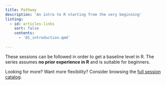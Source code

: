 ```yaml
---
title: Pathway
description: 'An intro to R starting from the very beginning'
listing:
  - id: articles-links
    sort: false
    contents:
      - '01_introduction.qmd'
    
---
```


These sessions can be followed in order to get a baseline level in R. The series assumes **no prior experience in R** and is suitable for beginners.

Looking for more? Want more flexibility? Consider browsing the [full session catalog](explore.html).
